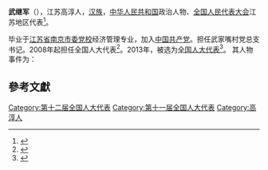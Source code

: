 '''武继军'''（{{bd|1962年||}}），江苏高淳人，[[汉族|汉族]]，[[中华人民共和国|中华人民共和国]]政治人物、[[全国人民代表大会|全国人民代表大会]]江苏地区代表<ref>{{cite web|author=新华网|title=第十一届全国人大代表|url=http://news.xinhuanet.com/ziliao/2008-03/03/content_7708230.htm?node=36628|publisher=新华网|accessdate=2014-01-07|archive-date=2014-01-10|archive-url=https://web.archive.org/web/20140110211415/http://news.xinhuanet.com/ziliao/2008-03/03/content_7708230.htm?node=36628|dead-url=no}}</ref>。

毕业于[[江苏省南京市委党校|江苏省南京市委党校]]经济管理专业，加入[[中国共产党|中国共产党]]。担任武家嘴村党总支书记。2008年起担任全国人大代表<ref>{{cite news|title=全国人大代表信息-武继军|url= http://210.82.31.1:8084/delegate/viewDelegate.action?dbid=110786|accessdate=2013-04-05|newspaper=全国人大网|archive-url=https://web.archive.org/web/20140321093925/http://www.npc.gov.cn/delegate/viewDelegate.action?dbid=110786|archive-date=2014-03-21|dead-url=yes}}</ref>。2013年，被选为[[全国人大代表|全国人大代表]]<ref>{{cite news|title=全国人大代表信息-武继军|url= http://210.82.31.1:8084/delegate/viewDelegate.action?dbid=120756|accessdate=2013-03-28|newspaper=全国人大网|archive-url=https://web.archive.org/web/20140321093853/http://www.npc.gov.cn/delegate/viewDelegate.action?dbid=120756|archive-date=2014-03-21|dead-url=yes}}</ref>。
其人物事件为：

==參考文獻==
{{reflist}}
{{中国政治人物小作品}}

[[Category:第十二届全国人大代表|Category:第十二届全国人大代表]]
[[Category:第十一届全国人大代表|Category:第十一届全国人大代表]]
[[Category:高淳人|Category:高淳人]]